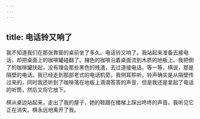 ```yaml
---
---
---
```

title: 电话铃又响了
---




我不知道我们在那张靠窗的桌前坐了多久。电话铃又响了。我站起来准备去接电话，却把桌面上的咖啡罐碰翻了。赭色的咖啡沿着桌面流到木质的地板上。我把倒了的咖啡罐扶起，没有理会那些黑色的残渣，去过道接电话。等一等，棋说，那是隔壁的电话。我已经走到那部老式的电话机旁。我侧耳聆听，铃声确实是从隔壁传过来的，同时我还听到了咖啡落在地板上滴滴答答的声音，但是我还是拿起了电话的听筒，然后又将它放下。

棋从桌边站起来，走出了我的屋子，她的鞋跟在楼梯上踩出咚咚的声音。我听见它正在消失。棋永远地离开了我。